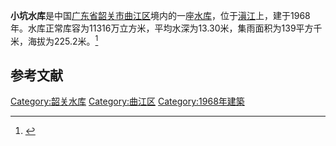 {{Infobox Reservoir 
|name = 小坑水库
|nickname = 
|image = 
|image_caption = 
|map = 
|map_caption = 
|pushpin_map = 
|pushpin_map_caption = 
|code = 
|class = 
|location_of_reservoir = [[广东省|广东省]][[韶关市|韶关市]][[曲江区|曲江区]]
|location_of_dam = 
|inflow = 
|outflow = 
|catchment_area = 139
|reservoir_area = 
|mean_depth = 13.30
|maximum_depth = 
|flood_level = 
|normal_water_level = 
|dead_water_level = 
|water_quality = 
|island = 
|maximum_storage_capacity = 
|normal_storage_capacity = 11316万
|dead_storage_capacity = 
|type_of_dam = 
|elevation_of_dam = 
|height_of_dam = 
|length_of_dam = 
|width_of_dam = 
|installed_capacity = 
|irrigated_area =
|start = 
|complete = 1968年
|cost = 
|emigrate = 
|latd = 
|latm = 
|lats = 
|latNS = 
|longd = 
|longm = 
|longs = 
|longEW = 
|website = 
|footnotes = 
}}
'''小坑水库'''是中国[[广东省|广东省]][[韶关市|韶关市]][[曲江区|曲江区]]境内的一座[[水库|水库]]，位于[[滇江|滇江]]上，建于1968年。水库正常库容为11316万立方米，平均水深为13.30米，集雨面积为139平方千米，海拔为225.2米。<ref>{{cite web|url=http://brim.ihb.ac.cn/12/CN/12.asp |title=中国大中型水库基本特征数据库 |work=中国生物多样性信息系统内陆水体生物学分部 |deadurl=yes |archiveurl=https://web.archive.org/web/20120402061833/http://brim.ihb.ac.cn/12/CN/12.asp |archivedate=2012-04-02 }}</ref>
== 参考文献 ==
{{Reflist}}

{{Reservoirs of Guangdong}}
{{广东地理小作品}}
[[Category:韶关水库|Category:韶关水库]]
[[Category:曲江区|Category:曲江区]]
[[Category:1968年建築|Category:1968年建築]]